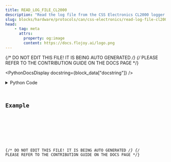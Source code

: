 ```yaml
---
title: READ_LOG_FILE_CL2000
description: "Read the log file from the CSS Electronics CL2000 logger and return a list of can.Message"
slug: blocks/hardware/protocols/can/css-electronics/read-log-file-cl2000
head:
    - tag: meta
      attrs:
        property: og:image
        content: https://docs.flojoy.ai/logo.png
---
```


{/* DO NOT EDIT THIS FILE! IT IS BEING AUTO GENERATED */}
{/* PLEASE REFER TO THE CONTRIBUTION GUIDE ON THE DOCS PAGE */}


<PythonDocsDisplay docstring={block_data["docstring"]} />
<details>
<summary>Python Code</summary>



<Code code={pythonCode} lang="py" wrap theme="dracula" />

[Find this Flojoy Block on GitHub](https://github.com/flojoy-ai/blocks/blob/main/blocks/HARDWARE/PROTOCOLS/CAN/CSS_ELECTRONICS/READ_LOG_FILE_CL2000/READ_LOG_FILE_CL2000.py)

</details>

## Example


<GetHelpWidget />


<AppDisplay app={app} blockName="READ_LOG_FILE_CL2000" client:visible />


<Example />

{/* DO NOT EDIT THIS FILE! IT IS BEING AUTO GENERATED */}
{/* PLEASE REFER TO THE CONTRIBUTION GUIDE ON THE DOCS PAGE */}
